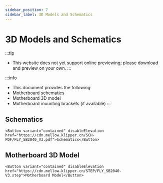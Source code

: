 ```yaml
---
sidebar_position: 7
sidebar_label: 3D Models and Schematics
---
```





# 3D Models and Schematics


:::tip
* This website does not yet support online previewing; please download and preview on your own.
:::

:::info
* This document provides the following:
* Motherboard schematics
* Motherboard 3D model
* Motherboard mounting brackets (if available)
:::

## Schematics

    <Button variant="contained" disableElevation href="https://cdn.mellow.klipper.cn/SCH-PDF/FLY_SB2040_V3.pdf">Schematics</Button>


## Motherboard 3D Model

    <Button variant="contained" disableElevation href="https://cdn.mellow.klipper.cn/STEP/FLY_SB2040-V3.step">Motherboard Model</Button>

